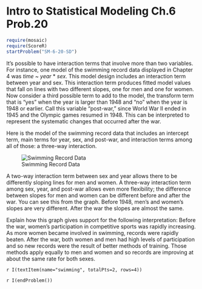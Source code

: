 Intro to Statistical Modeling Ch.6 Prob.20
========================================================
```r
require(mosaic)
require(ScoreR)
startProblem("SM-6-20-SD")
```

It's possible to have interaction terms that involve more than two variables. For instance, one model of the swimming record data displayed in Chapter 4 was *time* ~ *year* \* *sex*. This model design includes an interaction term between year and sex.
This interaction term produces fitted model values that fall on lines with two different slopes, one for men and one for women.  Now consider a third possible term to add to the model, the transform term that is "yes" when the year is larger than 1948 and "no" when the year is 1948 or earlier.  Call this variable "post-war," since World War II ended in 1945 and the Olympic games resumed in 1948.  This can be interpreted to represent the systematic changes that occurred after the war.

Here is the model of the swimming record data that includes an intercept term, main terms for year, sex, and post-war, and interaction terms among all of those: a three-way interaction.

![Swimming Record Data](mod6-plot-B.png)

A two-way interaction term between sex and year allows there to be differently sloping lines for men and women.  A three-way interaction term among sex, year, and post-war allows even more flexibility; the difference between slopes for men and women can be different before and after the war.  You can see this from the graph. Before 1948, men's and women's slopes are very different.  After the
war the slopes are almost the same.  

Explain how this graph gives support for the following interpretation:
Before the war, women's participation in competitive sports was rapidly
increasing.  As more women became involved in swimming, records were
rapidly beaten.  After the war, both women and men had high levels of
participation and so new records were the result of better methods of
training.  Those methods apply equally to men and women and so records
are improving at about the same rate for both sexes.

`r I(textItem(name="swimming", totalPts=2, rows=4))`

`r I(endProblem())`